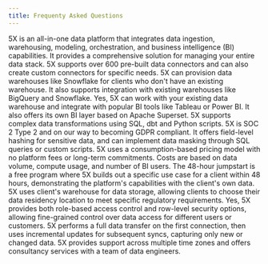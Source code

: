 ```yaml
---
title: Frequenty Asked Questions
---
```


<AccordionGroup>
  <Accordion title="What is 5X and what capabilities does it offer?">
    5X is an all-in-one data platform that integrates data ingestion, warehousing, modeling, orchestration, and business intelligence (BI) capabilities. It provides a comprehensive solution for managing your entire data stack.
  </Accordion>
  <Accordion title="How many data connectors does 5X support?">
    5X supports over 600 pre-built data connectors and can also create custom connectors for specific needs.
  </Accordion>
  <Accordion title="How does 5X handle data warehousing?">
    5X can provision data warehouses like Snowflake for clients who don't have an existing warehouse. It also supports integration with existing warehouses like BigQuery and Snowflake.
  </Accordion>
  <Accordion title="Can 5X integrate with existing data warehouses and BI tools?">
    Yes, 5X can work with your existing data warehouse and integrate with popular BI tools like Tableau or Power BI. It also offers its own BI layer based on Apache Superset.
  </Accordion>
  <Accordion title="What kind of data transformations?">
    5X supports complex data transformations using SQL, dbt and Python scripts.
  </Accordion>
  <Accordion title="How does 5X ensure data security and compliance?">
    5X is SOC 2 Type 2 and on our way to becoming GDPR compliant. It offers field-level hashing for sensitive data, and can implement data masking through SQL queries or custom scripts.
  </Accordion>
  <Accordion title="What is 5X's pricing model?">
    5X uses a consumption-based pricing model with no platform fees or long-term commitments. Costs are based on data volume, compute usage, and number of BI users.
  </Accordion>
  <Accordion title="What is the 48-hour jumpstart program?">
    The 48-hour jumpstart is a free program where 5X builds out a specific use case for a client within 48 hours, demonstrating the platform's capabilities with the client's own data.
  </Accordion>
  <Accordion title="How does 5X handle data residency requirements?">
    5X uses client's warehouse for data storage, allowing clients to choose their data residency location to meet specific regulatory requirements.
  </Accordion>
  <Accordion title="Does 5X offer role-based access control and row-level security?">
    Yes, 5X provides both role-based access control and row-level security options, allowing fine-grained control over data access for different users or customers.
  </Accordion>
  <Accordion title="How does 5X's ingestion process work (initial load vs. incremental updates)?">
    5X performs a full data transfer on the first connection, then uses incremental updates for subsequent syncs, capturing only new or changed data.
  </Accordion>
  <Accordion title="What support and consulting services does 5X offer?">
    5X provides support across multiple time zones and offers consultancy services with a team of data engineers.
  </Accordion>
</AccordionGroup>
